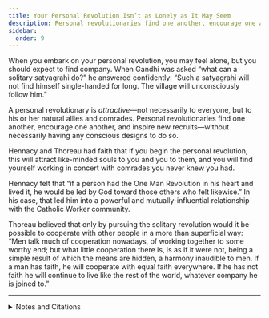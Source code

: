 ```yaml
---
title: Your Personal Revolution Isn’t as Lonely as It May Seem
description: Personal revolutionaries find one another, encourage one another, and inspire new recruits.
sidebar:
  order: 9
---
```

When you embark on your personal revolution, you may feel alone, but you should expect to find company.
When Gandhi was asked “what can a solitary satyagrahi do?” he answered confidently:
“Such a satyagrahi will not find himself single-handed for long.
The village will unconsciously follow him.”

A personal revolutionary is <em>attractive</em>—not necessarily to everyone, but to his or her natural allies and comrades.
Personal revolutionaries find one another, encourage one another, and inspire new recruits—without necessarily having any conscious designs to do so.

Hennacy and Thoreau had faith that if you begin the personal revolution, this will attract like-minded souls to you and you to them, and you will find yourself working in concert with comrades you never knew you had.

Hennacy felt that “if a person had the One Man Revolution in his heart and lived it, he would be led by God toward those others who felt likewise.”
In his case, that led him into a powerful and mutually-influential relationship with the Catholic Worker community.

Thoreau believed that only by pursuing the solitary revolution would it be possible to cooperate with other people in a more than superficial way:
“Men talk much of cooperation nowadays, of working together to some worthy end; but what little cooperation there is, is as if it were not, being a simple result of which the means are hidden, a harmony inaudible to men.
If a man has faith, he will cooperate with equal faith everywhere.
If he has not faith he will continue to live like the rest of the world, whatever company he is joined to.”

<hr />

<details>
<summary>Notes and Citations</summary>

* Gandhi, M.K. “What can a solitary satyagrahi do?” <i>Non-Violent Resistance (Satyagraha)</i> (1961) pp. 177–78 (quoting from <i>Harijan</i>, 8 April 1940)
* Hennacy, Ammon “Social Work, 1930–1942, Milwaukee-Denver” <i>The Book of Ammon</i> (1970) p. 43
* Thoreau, H.D., undated journal entry (1837–47 range), from <i>The Price of Freedom</i> (2008) p. 41

</details>
